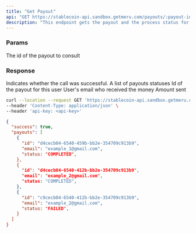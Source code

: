 ```yaml
---
title: "Get Payout"
api: "GET https://stablecoin-api.sandbox.getmeru.com/payouts/:payout-id"
description: "This endpoint gets the payout and the process status for each user"
---
```


### Params

<ParamField path="payout-id" type="string" required>
  The id of the payout to consult
</ParamField>

### Response

<ResponseField name="success" type="boolean">
  Indicates whether the call was successful.
</ResponseField>

<ResponseField name="payouts" type="array">
  A list of payouts statuses

  <Expandable title="Array of payouts">
    <ResponseField name="id" type="string">
      Id of the payout for this user
    </ResponseField>
    <ResponseField name="email" type="string" required>
      User's email who received the money
    </ResponseField>
    <ResponseField name="amount" type="number" required>
      Amount sent
    </ResponseField>
  </Expandable>
</ResponseField>

<RequestExample>

```bash cURL
curl --location --request GET 'https://stablecoin-api.sandbox.getmeru.com/payouts/:payout-id' \
--header 'Content-Type: application/json' \
--header 'api-key: <api-key>'
```

</RequestExample>

<ResponseExample>

```json 200
{
  "success": true,
  "payouts": [
    {
      "id": "d4cecb04-6540-459b-bb2e-354709c913b9",
      "email": "example_1@gmail.com",
      "status: "COMPLETED",
    },
    {
      "id": "d4cecb04-6540-412b-bb2e-354709c913b9",
      "email": "example_2@gmail.com",
      "status: "COMPLETED",
    },
    {
      "id": "c9cecb04-6540-412b-bb2e-354709c913b9",
      "email": "example_2@gmail.com",
      "status: "FAILED",
    }
  ]
}
```

</ResponseExample>
